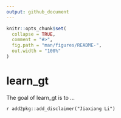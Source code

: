 ```yaml
---
output: github_document
---
```


<!-- README.md is generated from README.Rmd. Please edit that file -->

```r
knitr::opts_chunk$set(
  collapse = TRUE,
  comment = "#>",
  fig.path = "man/figures/README-",
  out.width = "100%"
)
```

# learn_gt

<!-- badges: start -->
<!-- badges: end -->

The goal of learn_gt is to ...


`r add2pkg::add_disclaimer("Jiaxiang Li")`
